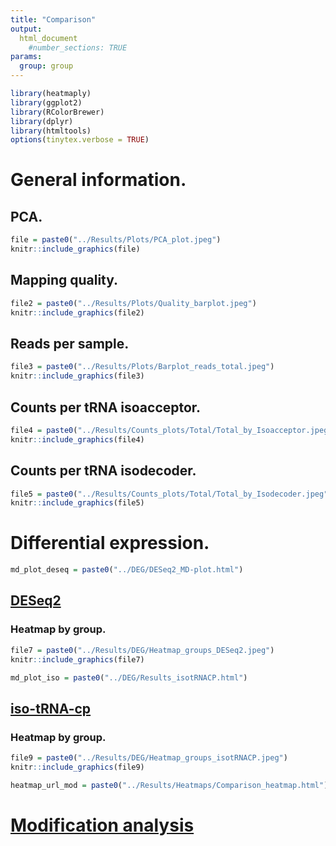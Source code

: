 ```yaml
---
title: "Comparison"
output:
  html_document
    #number_sections: TRUE
params:
  group: group
---
```



```r
library(heatmaply)
library(ggplot2)
library(RColorBrewer)
library(dplyr)
library(htmltools)
options(tinytex.verbose = TRUE)
```


# General information.

## PCA.

```r
file = paste0("../Results/Plots/PCA_plot.jpeg")
knitr::include_graphics(file) 
```

## Mapping quality.

```r
file2 = paste0("../Results/Plots/Quality_barplot.jpeg")
knitr::include_graphics(file2) 
```

## Reads per sample.

```r
file3 = paste0("../Results/Plots/Barplot_reads_total.jpeg")
knitr::include_graphics(file3) 
```


## Counts per tRNA isoacceptor.

```r
file4 = paste0("../Results/Counts_plots/Total/Total_by_Isoacceptor.jpeg")
knitr::include_graphics(file4) 
```

## Counts per tRNA isodecoder.

```r
file5 = paste0("../Results/Counts_plots/Total/Total_by_Isodecoder.jpeg")
knitr::include_graphics(file5) 
```



# Differential expression. 

```r
md_plot_deseq = paste0("../DEG/DESeq2_MD-plot.html")
```

## [DESeq2](`r md_plot_deseq`)

### Heatmap by group.
```r
file7 = paste0("../Results/DEG/Heatmap_groups_DESeq2.jpeg")
knitr::include_graphics(file7) 
```


```r
md_plot_iso = paste0("../DEG/Results_isotRNACP.html")
```


## [iso-tRNA-cp](`r md_plot_iso`)

### Heatmap by group.
```r
file9 = paste0("../Results/DEG/Heatmap_groups_isotRNACP.jpeg")
knitr::include_graphics(file9) 
```



```r
heatmap_url_mod = paste0("../Results/Heatmaps/Comparison_heatmap.html")

```

# [Modification analysis](`r heatmap_url_mod`)

